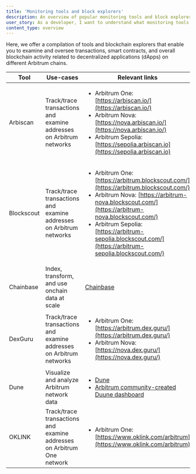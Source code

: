 ```yaml
---
title: 'Monitoring tools and block explorers'
description: An overview of popular monitoring tools and block explorers that exist in the Arbitrum ecosystem
user_story: As a developer, I want to understand what monitoring tools and block explorers are available in the Arbitrum ecosystem.
content_type: overview
---
```



<KnowMoreToolsBox />

Here, we offer a compilation of tools and blockchain explorers that enable you to examine and oversee transactions, smart contracts, and overall blockchain activity related to decentralized applications (dApps) on different Arbitrum chains.

| Tool       | Use-cases                                                              | Relevant links                                                                                                                                                                                                                                                                                                            |
| ---------- | ---------------------------------------------------------------------- | ------------------------------------------------------------------------------------------------------------------------------------------------------------------------------------------------------------------------------------------------------------------------------------------------------------------------- |
| Arbiscan   | Track/trace transactions and examine addresses on Arbitrum networks    | <ul><li>Arbitrum One: [https://arbiscan.io/](https://arbiscan.io/)</li><li>Arbitrum Nova: [https://nova.arbiscan.io/](https://nova.arbiscan.io/)</li><li>Arbitrum Sepolia: [https://sepolia.arbiscan.io](https://sepolia.arbiscan.io)</li></ul>                                                                           |
| Blockscout | Track/trace transactions and examine addresses on Arbitrum networks    | <ul><li>Arbitrum One: [https://arbitrum.blockscout.com/](https://arbitrum.blockscout.com/)</li><li>Arbitrum Nova: [https://arbitrum-nova.blockscout.com/](https://arbitrum-nova.blockscout.com/)</li><li>Arbitrum Sepolia: [https://arbitrum-sepolia.blockscout.com/](https://arbitrum-sepolia.blockscout.com/)</li></ul> |
| Chainbase  | Index, transform, and use onchain data at scale                       | [Chainbase](https://chainbase.com/)                                                                                                                                                                                                                                                                                       |
| DexGuru    | Track/trace transactions and examine addresses on Arbitrum networks    | <ul><li>Arbitrum One: [https://arbitrum.dex.guru/](https://arbitrum.dex.guru/)</li><li>Arbitrum Nova: [https://nova.dex.guru/](https://nova.dex.guru/)</li></ul>                                                                                                                                                          |
| Dune       | Visualize and analyze Arbitrum network data                            | <ul><li>[Dune](https://dune.com/)</li><li>[Arbitrum community-created Duune dashboard](https://dune.com/browse/dashboards?q=arbitrum)</li></ul>                                                                                                                                                                           |
| OKLINK     | Track/trace transactions and examine addresses on Arbitrum One network | <ul><li>Arbitrum One: [https://www.oklink.com/arbitrum](https://www.oklink.com/arbitrum)</li></ul>                                                                                                                                                                                                                        |
